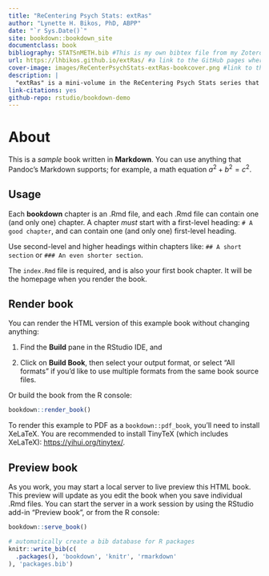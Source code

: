 ```yaml
--- 
title: "ReCentering Psych Stats: extRas"
author: "Lynette H. Bikos, PhD, ABPP"
date: "`r Sys.Date()`"
site: bookdown::bookdown_site
documentclass: book
bibliography: STATSnMETH.bib #This is my own bibtex file from my Zotero account. If this file is not in the project folder there will be an error and the book will not build.
url: https://lhbikos.github.io/extRas/ #a link to the GitHub pages where it is rencered
cover-image: images/ReCenterPsychStats-extRas-bookcover.png #link to the image for the book
description: |
  "extRas" is a mini-volume in the ReCentering Psych Stats series that is devoted to some of the technical tools and processes used that just do not fit easily in the regular volumes (e.g., ANOVA, psychometrics, multivariate). The examples and instructions may be somewhat limiting in that they have a specific use-case for graduate students in psychology programs at our institution.
link-citations: yes
github-repo: rstudio/bookdown-demo
---
```


# About

This is a _sample_ book written in **Markdown**. You can use anything that Pandoc's Markdown supports; for example, a math equation $a^2 + b^2 = c^2$.

## Usage 

Each **bookdown** chapter is an .Rmd file, and each .Rmd file can contain one (and only one) chapter. A chapter *must* start with a first-level heading: `# A good chapter`, and can contain one (and only one) first-level heading.

Use second-level and higher headings within chapters like: `## A short section` or `### An even shorter section`.

The `index.Rmd` file is required, and is also your first book chapter. It will be the homepage when you render the book.

## Render book

You can render the HTML version of this example book without changing anything:

1. Find the **Build** pane in the RStudio IDE, and

1. Click on **Build Book**, then select your output format, or select "All formats" if you'd like to use multiple formats from the same book source files.

Or build the book from the R console:

```r
bookdown::render_book()
```

To render this example to PDF as a `bookdown::pdf_book`, you'll need to install XeLaTeX. You are recommended to install TinyTeX (which includes XeLaTeX): <https://yihui.org/tinytex/>.

## Preview book

As you work, you may start a local server to live preview this HTML book. This preview will update as you edit the book when you save individual .Rmd files. You can start the server in a work session by using the RStudio add-in "Preview book", or from the R console:

```r
bookdown::serve_book()
```


```r
# automatically create a bib database for R packages
knitr::write_bib(c(
  .packages(), 'bookdown', 'knitr', 'rmarkdown'
), 'packages.bib')
```
